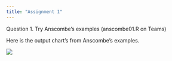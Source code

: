 ---
title: "Assignment 1"
---

Question 1. Try Anscombe’s examples (anscombe01.R on Teams)

Here is the output chart's from Anscombe's examples.

![](q1p1.png)

